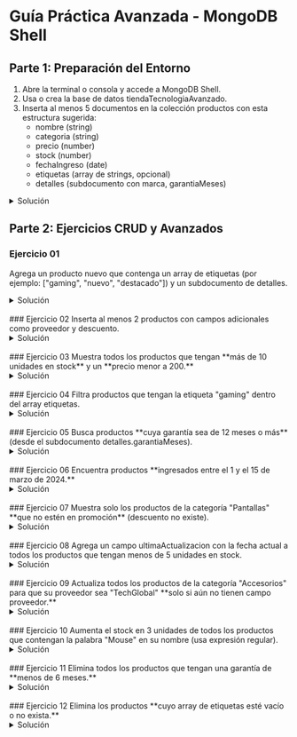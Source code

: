 # Guía Práctica Avanzada - MongoDB Shell

## Parte 1: Preparación del Entorno

1. Abre la terminal o consola y accede a MongoDB Shell.
2. Usa o crea la base de datos tiendaTecnologiaAvanzado.
3. Inserta al menos 5 documentos en la colección productos con esta estructura sugerida:
    - nombre (string)
    - categoria (string)
    - precio (number)
    - stock (number)
    - fechaIngreso (date)
    - etiquetas (array de strings, opcional)
    - detalles (subdocumento con marca, garantiaMeses)

<details>
    <summary style={{color:'red'}}>Solución</summary>

```json
[
  {
    "nombre":"teclado",
    "categoria":"electronica",
    "precio":10,
    "stock":5,
    "fechaIngreso":{"$date":"2024-03-01"},
    "etiquetas":[],
    "detalles":{
    	"marca":"samsung",
      "garantiaMeses":3
    }
  },
  {
    "nombre":"camisa",
    "categoria":"ropa",
    "precio":20,
    "stock":10,
    "fechaIngreso":{"$date":"2024-05-25"},
    "etiquetas":[],
    "detalles":{
    	"marca":"corona",
      "garantiaMeses":5
    }
  },
  {
    "nombre":"almohada",
    "categoria":"hogar",
    "precio":25,
    "stock":100,
    "fechaIngreso":{"$date":"2024-04-10"},
    "etiquetas":[],
    "detalles":{
    	"marca":"dubua",
      "garantiaMeses":10
    }
  },
  {
    "nombre":"olla",
    "categoria":"hogar",
    "precio":30,
    "stock":30,
    "fechaIngreso":{"$date":"2024-06-06"},
    "etiquetas":[],
    "detalles":{
    	"marca":"hush",
      "garantiaMeses":5
    }
  },
  {
    "nombre":"camara",
    "categoria":"electronica",
    "precio":100,
    "stock":20,
    "fechaIngreso":{"$date":"2024-07-08"},
    "etiquetas":[],
    "detalles":{
    	"marca":"sony",
      "garantiaMeses":10
    }
  }
]
```
</details>

## Parte 2: Ejercicios CRUD y Avanzados

### Ejercicio 01
Agrega un producto nuevo que contenga un array de etiquetas (por ejemplo: ["gaming", "nuevo", "destacado"]) y un subdocumento de detalles.

<details>
    <summary style={{color:'red'}}>Solución</summary>

```json
{
  "nombre":"pantalon",
  "categoria":"ropa",
  "precio":50,
  "stock":35,
  "fechaIngreso":{"$date":"2025-03-25"},
  "etiquetas":["ropa", "oferta", "nuevo producto"],
  "detalles":{
    "marca": "lacost",
    "garantiaMeses":12
  }
}
```
</details>

<br/>
### Ejercicio 02
Inserta al menos 2 productos con campos adicionales como proveedor y descuento.

<details>
    <summary style={{color:'red'}}>Solución</summary>

```json
[
	{
    "nombre":"ps5",
    "categoria":"electronica",
    "precio":500,
    "stock":20,
    "fechaIngreso":{"$date":"2025-02-03"},
    "etiquetas":["videojuegos", "sony"],
    "detalles":{
      "marca": "sony",
      "garantiaMeses":5
  	},
    "proveedor": "importadora Sur",
    "descuento": 0.1
	},
  {
    "nombre":"poleron",
    "categoria":"ropa",
    "precio":48,
    "stock":100,
    "fechaIngreso":{"$date":"2025-01-15"},
    "etiquetas":["ropa", "nuevo", "original"],
    "detalles":{
      "marca": "DiMarco",
      "garantiaMeses":8
  	},
    "proveedor": "importadora Norte",
    "descuento": 0.3
	}
]
```
</details>

<br/>
### Ejercicio 03
Muestra todos los productos que tengan **más de 10 unidades en stock** y un **precio menor a 200.**

<details>
    <summary style={{color:'red'}}>Solución</summary>

```json
{"stock":{$gt:10}, "precio":{$lt:200}}
```
</details>

<br/>
### Ejercicio 04
Filtra productos que tengan la etiqueta "gaming" dentro del array etiquetas.

<details>
    <summary style={{color:'red'}}>Solución</summary>

```json
{"etiquetas":"gaming"}
```
</details>

<br/>
### Ejercicio 05
Busca productos **cuya garantía sea de 12 meses o más** (desde el subdocumento detalles.garantiaMeses).
<details>
    <summary style={{color:'red'}}>Solución</summary>

```json
{"detalles.garantiaMeses":{$gte:12}}
```
</details>

<br/>
### Ejercicio 06
Encuentra productos **ingresados entre el 1 y el 15 de marzo de 2024.**

<details>
    <summary style={{color:'red'}}>Solución</summary>

```json
{"fechaIngreso": {$gt: ISODate("2024-03-01") , $lt: ISODate("2024-03-15")}}
```
</details>

<br/>
### Ejercicio 07
Muestra solo los productos de la categoría "Pantallas" **que no estén en promoción** (descuento no existe).


<details>
    <summary style={{color:'red'}}>Solución</summary>

```json
{"categoria":"pantalla", "detalles.descuento":null}
```
</details>

<br/>
### Ejercicio 08
Agrega un campo ultimaActualizacion con la fecha actual a todos los productos que tengan menos de 5 unidades en stock.

<details>
    <summary style={{color:'red'}}>Solución</summary>

1. Ir a query y agregar:
```json
{"stock":{$gt:5}}
```

2. Ir a `update` y agregar:

```json
{
  $set: {
		"ultimaActualizacion": {$date: "2025-03-25"}
  },
}
```
</details>

<br/>
### Ejercicio 09
Actualiza todos los productos de la categoría "Accesorios" para que su proveedor sea "TechGlobal" **solo si aún no tienen campo proveedor.**

<details>
    <summary style={{color:'red'}}>Solución</summary>

1. Ir a query y agregar:

```json
{"categoria":"Accesorios"}
```
2. Ir a `update` y agregar:

```json
{
  $set: {
		"proveedor":"TechGlobal"
  },
}
```

</details>

<br/>
### Ejercicio 10
Aumenta el stock en 3 unidades de todos los productos que contengan la palabra "Mouse" en su nombre (usa expresión regular).

<details>
    <summary style={{color:'red'}}>Solución</summary>

1. Ir a query y agregar:

```json
{"nombre":"Mouse"}
```

2. Ir a `update` y agregar:

```json
{$inc: {"stock":3}}
```

</details>

<br/>
### Ejercicio 11
Elimina todos los productos que tengan una garantía de **menos de 6 meses.**

<details>
    <summary style={{color:'red'}}>Solución</summary>

```json
{ "detalles.garantiaMeses": {$lt:6}}
```
- Luego, botón `delete`

</details>

<br/>
### Ejercicio 12
Elimina los productos **cuyo array de etiquetas esté vacío o no exista.**
<details>
    <summary style={{color:'red'}}>Solución</summary>

```json
{"etiquetas":[]}
```
- Luego, botón `delete`

</details>